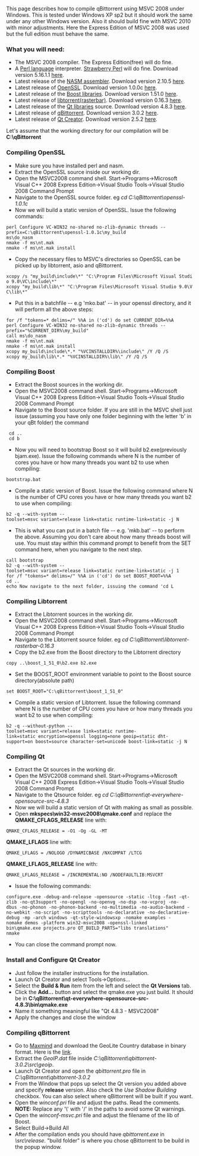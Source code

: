 This page describes how to compile qBittorrent using MSVC 2008 under Windows. This is tested under Windows XP sp2 but it should work the same under any other Windows version. Also it should build fine with MSVC 2010 with minor adjustments. Here the Express Edition of MSVC 2008 was used but the full edition must behave the same.

=== What you will need: ===
* The MSVC 2008 compiler. The Express Edition(free) will do fine.
* A [http://www.perl.org/ Perl language] interpreter. [http://strawberryperl.com/ Strawberry Perl] will do fine. Download version 5.16.1.1 [http://strawberry-perl.googlecode.com/files/strawberry-perl-5.16.1.1-32bit.msi here].
* Latest release of the [http://www.nasm.us/ NASM assembler]. Download version 2.10.5 [http://www.nasm.us/pub/nasm/releasebuilds/2.10.05/win32/nasm-2.10.05-win32.zip here].
* Latest release of [http://www.openssl.org/ OpenSSL]. Download version 1.0.0c [http://www.openssl.org/source/openssl-1.0.1c.tar.gz here].
* Latest release of the [http://www.boost.org/ Boost libraries]. Download version 1.51.0 [http://sourceforge.net/projects/boost/files/boost/1.51.0/boost_1_51_0.7z/download here].
* Latest release of [http://www.rasterbar.com/products/libtorrent/ libtorrent(rasterbar)]. Download version 0.16.3 [https://libtorrent.googlecode.com/files/libtorrent-rasterbar-0.16.3.tar.gz here].
* Latest release of the [http://qt-project.org/ Qt libraries] source. Download version 4.8.3 [http://releases.qt-project.org/qt4/source/qt-everywhere-opensource-src-4.8.3.tar.gz here].
* Latest release of [http://www.qbittorrent.org qBittorrent]. Download version 3.0.2 [http://sourceforge.net/projects/qbittorrent/files/qbittorrent/qbittorrent-3.0.2/qbittorrent-3.0.2.tar.xz/download here].
* Latest release of [http://qt-project.org/downloads#qt-creator Qt Creator]. Download version 2.5.2 [http://get.qt.nokia.com/qtcreator/qt-creator-win-opensource-2.5.2.exe here].

Let's assume that the working directory for our compilation will be '''C:\qBittorrent'''

=== Compiling OpenSSL ===
* Make sure you have installed perl and nasm.
* Extract the OpenSSL source inside our working dir.
* Open the MSVC2008 command shell. Start->Programs->Microsoft Visual C++ 2008 Express Edition->Visual Studio Tools->Visual Studio 2008 Command Prompt
* Navigate to the OpenSSL source folder. eg ''cd C:\qBittorrent\openssl-1.0.1c''
* Now we will build a static version of OpenSSL. Issue the following commands:
 perl Configure VC-WIN32 no-shared no-zlib-dynamic threads --prefix=C:\qBittorrent\openssl-1.0.1c\my_build
 ms\do_nasm
 nmake -f ms\nt.mak
 nmake -f ms\nt.mak install
* Copy the necessary files to MSVC's directories so OpenSSL can be picked up by libtorrent, asio and qBittorrent.
 xcopy /s "my_build\include\*" "C:\Program Files\Microsoft Visual Studio 9.0\VC\include\*"
 xcopy "my_build\lib\*" "C:\Program Files\Microsoft Visual Studio 9.0\VC\lib\*"
* Put this in a batchfile -- e.g 'mko.bat' -- in your openssl directory, and it will perform all the above steps:
 for /f "tokens=* delims=/" %%A in ('cd') do set CURRENT_DIR=%%A
 perl Configure VC-WIN32 no-shared no-zlib-dynamic threads --prefix="%CURRENT_DIR%\my_build"
 call ms\do_nasm
 nmake -f ms\nt.mak
 nmake -f ms\nt.mak install
 xcopy my_build\include\*.* "%VCINSTALLDIR%\include\" /Y /Q /S
 xcopy my_build\lib\*.* "%VCINSTALLDIR%\lib\" /Y /Q /S

=== Compiling Boost ===
* Extract the Boost sources in the working dir.
* Open the MSVC2008 command shell. Start->Programs->Microsoft Visual C++ 2008 Express Edition->Visual Studio Tools->Visual Studio 2008 Command Prompt
* Navigate to the Boost source folder. If you are still in the MSVC shell just issue (assuming you have only one folder beginning with the letter 'b' in your qBt folder) the command
  cd ..
  cd b<TAB><ENTER>
* Now you will need to bootstrap Boost so it will build b2.exe(previously bjam.exe). Issue the following commands where N is the number of cores you have or how many threads you want b2 to use when compiling:
 bootstrap.bat 
* Compile a static version of Boost. Issue the following command where N is the number of CPU cores you have or how many threads you want b2 to use when compiling:
 b2 -q --with-system --toolset=msvc variant=release link=static runtime-link=static -j N

* This is what you can put in a batch file -- e.g. 'mkb.bat' -- to perform the above. Assuming you don't care about how many threads boost will use. You must stay within this command prompt to benefit from the SET command here, when you navigate to the next step.
 call bootstrap
 b2 -q --with-system --toolset=msvc variant=release link=static runtime-link=static -j 1
 for /f "tokens=* delims=/" %%A in ('cd') do set BOOST_ROOT=%%A
 cd ..
 echo Now navigate to the next folder, issuing the command 'cd L<TAB><ENTER>

=== Compiling Libtorrent ===
* Extract the Libtorrent sources in the working dir.
* Open the MSVC2008 command shell. Start->Programs->Microsoft Visual C++ 2008 Express Edition->Visual Studio Tools->Visual Studio 2008 Command Prompt
* Navigate to the Libtorrent source folder. eg ''cd C:\qBittorrent\libtorrent-rasterbar-0.16.3''
* Copy the b2.exe from the Boost directory to the Libtorrent directory
 copy ..\boost_1_51_0\b2.exe b2.exe
* Set the BOOST_ROOT environment variable to point to the Boost source directory(absolute path)
 set BOOST_ROOT="C:\qBittorrent\boost_1_51_0"
* Compile a static version of Libtorrent. Issue the following command where N is the number of CPU cores you have or how many threads you want b2 to use when compiling:
 b2 -q --without-python --toolset=msvc variant=release link=static runtime-link=static encryption=openssl logging=none geoip=static dht-support=on boost=source character-set=unicode boost-link=static -j N

=== Compiling Qt ===
* Extract the Qt sources in the working dir.
* Open the MSVC2008 command shell. Start->Programs->Microsoft Visual C++ 2008 Express Edition->Visual Studio Tools->Visual Studio 2008 Command Prompt
* Navigate to the Qtsource folder. eg ''cd C:\qBittorrent\qt-everywhere-opensource-src-4.8.3'' 
* Now we will build a static version of Qt with making as small as possible.
* Open '''mkspecs\win32-msvc2008\qmake.conf''' and replace the  '''QMAKE_CFLAGS_RELEASE''' line with:
 QMAKE_CFLAGS_RELEASE = -O1 -Og -GL -MT
'''QMAKE_LFLAGS''' line with:
 QMAKE_LFLAGS = /NOLOGO /DYNAMICBASE /NXCOMPAT /LTCG
'''QMAKE_LFLAGS_RELEASE''' line with:
 QMAKE_LFLAGS_RELEASE = /INCREMENTAL:NO /NODEFAULTLIB:MSVCRT
* Issue the following commands:
 configure.exe -debug-and-release -opensource -static -ltcg -fast -qt-zlib -no-qt3support -no-opengl -no-openvg -no-dsp -no-vcproj -no-dbus -no-phonon -no-phonon-backend -no-multimedia -no-audio-backend -no-webkit -no-script -no-scripttools -no-declarative -no-declarative-debug -mp -arch windows -qt-style-windowsxp -nomake examples -nomake demos -platform win32-msvc2008 -openssl-linked
 bin\qmake.exe projects.pro QT_BUILD_PARTS="libs translations"
 nmake
* You can close the command prompt now.

=== Install and Configure Qt Creator ===
* Just follow the installer instructions for the installation.
* Launch Qt Creator and select Tools->Options...
* Select the '''Build & Run''' item from the left and select the '''Qt Versions''' tab.
* Click the '''Add...''' button and select the qmake.exe you just build. It should be in '''C:\qBittorrent\qt-everywhere-opensource-src-4.8.3\bin\qmake.exe'''
* Name it something meaningful like "Qt 4.8.3 - MSVC2008"
* Apply the changes and close the window

=== Compiling qBittorrent ===
* Go to [http://www.maxmind.com Maxmind] and download the GeoLite Country database in binary format. Here is the [http://geolite.maxmind.com/download/geoip/database/GeoLiteCountry/GeoIP.dat.gz link].
* Extract the ''GeoIP.dat'' file inside ''C:\qBittorrent\qbittorrent-3.0.2\src\geoip''.
* Launch Qt Creator and open the ''qbittorrent.pro'' file in ''C:\qBittorrent\qbittorrent-3.0.2''
* From the Window that pops up select the Qt version you added above and specify '''release''' version. Also check the ''Use Shadow Building'' checkbox. You can also select where qBittorrent will be built if you want.
* Open the ''winconf.pri'' file and adjust the paths. Read the comments. '''NOTE:''' Replace any '\' with '/' in the paths to avoid some Qt warnings.
* Open the ''winconf-msvc.pri'' file and adjust the filename of the lib of Boost.
* Select Build->Build All
* After the compilation ends you should have ''qbittorrent.exe'' in ''<build folder>\src\release''. "build folder" is where you chose qBittorrent to be build in the popup window.